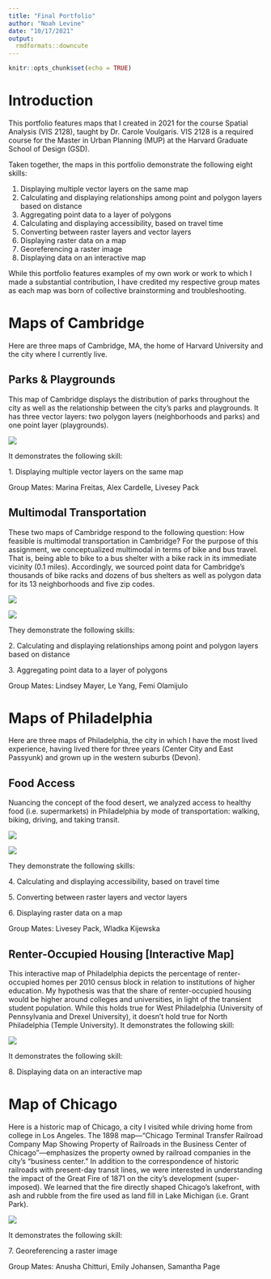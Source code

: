 ```yaml
---
title: "Final Portfolio"
author: "Noah Levine"
date: "10/17/2021"
output: 
  rmdformats::downcute
---
```


```r
knitr::opts_chunk$set(echo = TRUE)
```

# Introduction

This portfolio features maps that I created in 2021 for the course Spatial Analysis (VIS 2128), taught by Dr. Carole Voulgaris. VIS 2128 is a required course for the Master in Urban Planning (MUP) at the Harvard Graduate School of Design (GSD).

Taken together, the maps in this portfolio demonstrate the following eight skills:

1.  Displaying multiple vector layers on the same map
2.  Calculating and displaying relationships among point and polygon layers based on distance
3.  Aggregating point data to a layer of polygons
4.  Calculating and displaying accessibility, based on travel time
5.  Converting between raster layers and vector layers
6.  Displaying raster data on a map
7.  Georeferencing a raster image
8.  Displaying data on an interactive map

While this portfolio features examples of my own work or work to which I made a substantial contribution, I have credited my respective group mates as each map was born of collective brainstorming and troubleshooting.

# Maps of Cambridge

Here are three maps of Cambridge, MA, the home of Harvard University and the city where I currently live.

## Parks & Playgrounds

This map of Cambridge displays the distribution of parks throughout the city as well as the relationship between the city's parks and playgrounds. It has three vector layers: two polygon layers (neighborhoods and parks) and one point layer (playgrounds).

![](maps/vectors.png)

It demonstrates the following skill:

1\. Displaying multiple vector layers on the same map

Group Mates: Marina Freitas, Alex Cardelle, Livesey Pack

## Multimodal Transportation

These two maps of Cambridge respond to the following question: How feasible is multimodal transportation in Cambridge? For the purpose of this assignment, we conceptualized multimodal in terms of bike and bus travel. That is, being able to bike to a bus shelter with a bike rack in its immediate vicinity (0.1 miles). Accordingly, we sourced point data for Cambridge's thousands of bike racks and dozens of bus shelters as well as polygon data for its 13 neighborhoods and five zip codes.

![](maps/aggregating.png)

![](maps/distance.png)

They demonstrate the following skills:

2\. Calculating and displaying relationships among point and polygon layers based on distance

3\. Aggregating point data to a layer of polygons

Group Mates: Lindsey Mayer, Le Yang, Femi Olamijulo

# Maps of Philadelphia

Here are three maps of Philadelphia, the city in which I have the most lived experience, having lived there for three years (Center City and East Passyunk) and grown up in the western suburbs (Devon).

## Food Access

Nuancing the concept of the food desert, we analyzed access to healthy food (i.e. supermarkets) in Philadelphia by mode of transportation: walking, biking, driving, and taking transit.

![](maps/accessibility.png)

![](maps/vector2raster.png)

They demonstrate the following skills:

4\. Calculating and displaying accessibility, based on travel time

5\. Converting between raster layers and vector layers

6\. Displaying raster data on a map

Group Mates: Livesey Pack, Wladka Kijewska

## Renter-Occupied Housing [Interactive Map]

This interactive map of Philadelphia depicts the percentage of renter-occupied homes per 2010 census block in relation to institutions of higher education. My hypothesis was that the share of renter-occupied housing would be higher around colleges and universities, in light of the transient student population. While this holds true for West Philadelphia (University of Pennsylvania and Drexel University), it doesn't hold true for North Philadelphia (Temple University). It demonstrates the following skill:

[![](maps/interactive.png)](https://noahlevine16.github.io/portfolio/maps/interactive.html)

It demonstrates the following skill:

8\. Displaying data on an interactive map

# Map of Chicago

Here is a historic map of Chicago, a city I visited while driving home from college in Los Angeles. The 1898 map---"Chicago Terminal Transfer Railroad Company Map Showing Property of Railroads in the Business Center of Chicago"---emphasizes the property owned by railroad companies in the city's "business center." In addition to the correspondence of historic railroads with present-day transit lines, we were interested in understanding the impact of the Great Fire of 1871 on the city's development (super-imposed). We learned that the fire directly shaped Chicago's lakefront, with ash and rubble from the fire used as land fill in Lake Michigan (i.e. Grant Park).

![](maps/georeferencing.png)

It demonstrates the following skill:

7\. Georeferencing a raster image

Group Mates: Anusha Chitturi, Emily Johansen, Samantha Page
